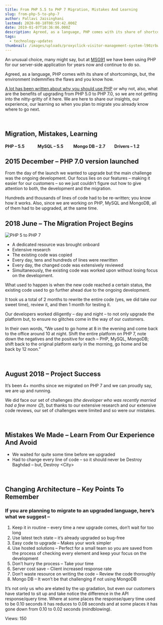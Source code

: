 ```yaml
---
title: From PHP 5.5 to PHP 7 Migration, Mistakes And Learning
slug: from-php-5-to-php-7
author: Pallavi Jaisinghani
lastmod: 2020-08-18T08:59:42.000Z
date: 2019-01-07T10:36:06.000Z
description: Agreed, as a language, PHP comes with its share of shortcomings, but, the environment indemnifies the flaws and you know how.
tags:
  - technology-updates
thumbnail: /images/uploads/proxyclick-visitor-management-system-l90zrbwvcoe-unsplash.jpg
---
```


An unusual choice, many might say, but at [MSG91](https://msg91.com) we have been using PHP for our server-side application for years now and continue to do so. 


Agreed, as a language, PHP comes with its share of shortcomings, but, the environment indemnifies the flaws and you know how. 


[A lot has been written about why you should use PHP](https://slack.engineering/taking-php-seriously-cf7a60065329) or why not, also, what are the benefits of upgrading from PHP 5.0 to PHP 7.0, so we are not getting into the nitty-gritty of it here. We are here to share our insights, our experience, our learning so when you plan to migrate you already know where to go next.


 


**Migration, Mistakes, Learning**
---------------------------------


#### PHP – 5.5             MySQL – 5.5          Mongo DB – 2.7         Drivers – 1.2



**2015 December – PHP 7.0 version launched**
--------------------------------------------


From the day of the launch we wanted to upgrade but the main challenge was the ongoing development. Our focus lies on our features – making it easier for our customers – so we just couldn’t figure out how to give attention to both, the development and the migration.


Hundreds and thousands of lines of code had to be re-written; you know how it works. Also, since we are working on PHP, MySQL and MongoDB, all of them had to be upgraded, at the same time.



**2018 June – The Migration Project Begins**
--------------------------------------------


![PHP 5 to PHP 7](https://images-msg91.s3.ap-south-1.amazonaws.com/content/images/wordpress/2019/01/20190107_153851-e1546855981412-225x300.jpg)


* A dedicated resource was brought onboard
* Extensive research
* The existing code was copied
* Every day, tens and hundreds of lines were rewritten
* Every day, the changed code was extensively reviewed
* Simultaneously, the existing code was worked upon without losing focus on the development.


What used to happen is when the new code reached a certain status, the existing code used to go further ahead due to the ongoing development.  

It took us a total of 2 months to rewrite the entire code (yes, we did take our sweet time), review it, and then 1 month for testing it. 


Our developers worked diligently – day and night – to not only upgrade the platform but, to ensure no glitches come in the way of our customers. 


In their own words, “We used to go home at 8 in the evening and come back to the office around 10 at night. Shift the entire platform on PHP 7, note down the negatives and the positive for each – PHP, MySQL, MongoDB; shift back to the original platform early in the morning, go home and be back by 12 noon.” 


 


**August 2018 – Project Success**
---------------------------------


It’s been 4+ months since we migrated on PHP 7 and we can proudly say, we are up and running.


We did face our set of challenges (*the developer who was recently married had a few more 😉*), but thanks to our extensive research and our extensive code reviews, our set of challenges were limited and so were our mistakes.


 


**Mistakes We Made – Learn From Our Experience And Avoid**
----------------------------------------------------------


* We waited for quite some time before we upgraded
* Had to change every line of code – so it should never be Destroy Baghdad – but, Destroy \<City>


 


**Changing Architecture – Key Points To Remember**
--------------------------------------------------


### If you are planning to migrate to an upgraded language, here’s what we suggest –


1. Keep it in routine – every time a new upgrade comes, don’t wait for too long
2. Use latest tech state – it’s already upgraded so bug-free
3. Easy code to upgrade – Makes your work simpler
4. Use hosted solutions – Perfect for a small team so you are saved from the process of checking every element and keep your focus on the development
5. Don’t hurry the process – Take your time
6. Server cost save – Client increased response rate
7. Don’t waste resource on writing the code – Review the code thoroughly
8. Mongo DB – It won’t be that challenging if not using MongoDB


It’s not only us who are elated by the up gradation, but even our customers have started to sit up and take notice the difference in the API response/query time. Where at some places the response/query time used to be 0.10 seconds it has reduces to 0.08 seconds and at some places it has gone down from 0.10 to 0.02 seconds (mindblowing).   




 Views: 150


